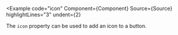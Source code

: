 
<Example
  code="icon"
  Component={Component}
  Source={Source}
  highlightLines="3"
  undent={2}
>
  The `icon` property can be used to add an icon to a button.
</Example>

